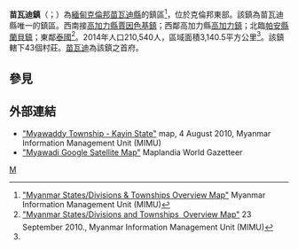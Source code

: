 {{Infobox settlement
|name = 苗瓦迪鎮
|native_name = {{lang|my|မြဝတီမြို့နယ်}}
|settlement_type = [[苗瓦迪縣|苗瓦迪縣]]鎮區
|image_skyline = 
|image_map = 
|mapsize = 150px
|map_caption = 
|pushpin_label_position = bottom
|pushpin_map = Burma
|pushpin_map_caption = 苗瓦迪鎮在緬甸的位置
|seat = [[苗瓦迪|苗瓦迪]]
|seat_type = 首府
|subdivision_type = 國家
|subdivision_name = {{flag|Burma}}
|subdivision_type1 = [[缅甸行政区划|省]]
|subdivision_name1 = [[克倫邦|克倫邦]]
|subdivision_type2 = [[縣_(緬甸)|縣]]
|subdivision_name2 = [[苗瓦迪縣|苗瓦迪縣]]
|area_total_km2 = 3,140.5
|population_footnotes =<ref name="citypopulation">[http://www.citypopulation.de/php/myanmar-admin.php MYANMAR: Administrative Division]. Citypopulation. 2015-12-10</ref>
|population = 210,540
|population_as_of = 2014
|population_density_km2 = 67.04
|coordinates_display = inline,title
|coordinates_region = MM
|latNS = N
|latd = 16
|latm = 30
|lats = 00
|longEW = E
|longd = 98
|longm = 25
|longs = 00
|elevation_ft = 
|elevation_m = 
|timezone = [[Myanmar_Standard_Time|MST]]
|utc_offset = +6:30
|website =
}}

'''苗瓦迪鎮'''（{{lang-my|မြဝတီမြို့နယ်}}；{{lang-en|Myawaddy Township}}）為[[緬甸|緬甸]][[克倫邦|克倫邦]][[苗瓦迪縣|苗瓦迪縣]]的鎮區<ref name="MIMU001">[http://www.burmalibrary.org/docs6/MIMU001_A3_SD%20&%20Township%20Overview.pdf "Myanmar States/Divisions & Townships Overview Map"] {{Wayback|url=http://www.burmalibrary.org/docs6/MIMU001_A3_SD%20%26%20Township%20Overview.pdf |date=20101203160828 }} Myanmar Information Management Unit (MIMU)</ref>，位於克倫邦東部。該鎮為苗瓦迪縣唯一的鎮區。西南接[[高加力縣|高加力縣]][[賈因色基鎮|賈因色基鎮]]；西鄰高加力縣[[高加力鎮|高加力鎮]]；北臨[[帕安縣|帕安縣]][[蘭貝鎮|蘭貝鎮]]；東鄰[[泰國|泰國]]<ref>[http://www.themimu.info/MapsInfo/Others%20Planning%20Maps/MIMU546v01_100923_States-Divisions%20and%20Townships%20Overview%20Map_A4.pdf "Myanmar States/Divisions and Townships &#151; Overview Map"] {{webarchive|url=https://web.archive.org/web/20101117084320/http://www.themimu.info/MapsInfo/Others%20Planning%20Maps/MIMU546v01_100923_States-Divisions%20and%20Townships%20Overview%20Map_A4.pdf |date=2010-11-17 }} 23 September 2010., Myanmar Information Management Unit (MIMU)</ref>。2014年人口210,540人，區域面積3,140.5平方公里<ref name=citypopulation/>。該鎮轄下43個村莊。[[苗瓦迪|苗瓦迪]]為該鎮之首府。

==參見==
{{Reflist}}

==外部連結==
* [http://www.themimu.info/MapsInfo/Kayin/MIMU154v01_100804_Myawaddy%20Ts-Kayin%20State_A1.pdf "Myawaddy Township - Kayin State"]{{dead link|date=October 2017 |bot=InternetArchiveBot }} map, 4 August 2010, Myanmar Information Management Unit (MIMU)
* [http://www.maplandia.com/burma/kawthulei-karen/myawadi/ "Myawadi Google Satellite Map"] Maplandia World Gazetteer

{{克倫邦行政區劃|state=collapsed}}

[[Category:克倫邦鎮區|M]]

{{Burma-geo-stub}}